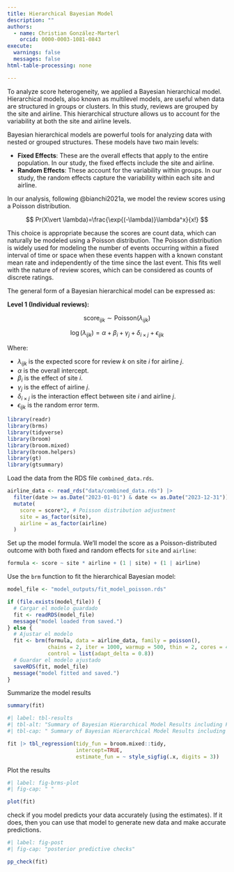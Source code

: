 ```yaml
---
title: Hierarchical Bayesian Model
description: ""
authors:
  - name: Christian González-Marterl
    orcid: 0000-0003-1081-0843
execute:
  warnings: false
  messages: false
html-table-processing: none

---
```


To analyze score heterogeneity, we applied a Bayesian hierarchical model. Hierarchical models, also known as multilevel models, are useful when data are structured in groups or clusters. In this study, reviews are grouped by the site and airline. This hierarchical structure allows us to account for the variability at both the site and airline levels.

Bayesian hierarchical models are powerful tools for analyzing data with nested or grouped structures. These models have two main levels:

- **Fixed Effects**: These are the overall effects that apply to the entire population. In our study, the fixed effects include the site and airline.
- **Random Effects**: These account for the variability within groups. In our study, the random effects capture the variability within each site and airline.

In our analysis, following @bianchi2021a, we model the review scores using a Poisson distribution. 

$$
Pr(X\vert \lambda)=\frac{\exp{(-\lambda)}\lambda^x}{x!}
$$

This choice is appropriate because the scores are count data, which can naturally be modeled using a Poisson distribution. The Poisson distribution is widely used for modeling the number of events occurring within a fixed interval of time or space when these events happen with a known constant mean rate and independently of the time since the last event. This fits well with the nature of review scores, which can be considered as counts of discrete ratings.

The general form of a Bayesian hierarchical model can be expressed as:

**Level 1 (Individual reviews):**

$$
\text{score}_{ijk} \sim \text{Poisson}(\lambda_{ijk})
$$  

$$
\log(\lambda_{ijk}) = \alpha + \beta_{i} + \gamma_{j} + \delta_{i \times j} + \epsilon_{ijk}
$$

Where:

- $\lambda_{ijk}$ is the expected score for review $k$ on site $i$ for airline $j$.
- $\alpha$ is the overall intercept.
- $\beta_{i}$ is the effect of site $i$.
- $\gamma_{j}$ is the effect of airline $j$.
- $\delta_{i \times j}$ is the interaction effect between site $i$ and airline $j$.
- $\epsilon_{ijk}$ is the random error term.



```r
library(readr)
library(brms)
library(tidyverse)
library(broom)
library(broom.mixed)
library(broom.helpers)
library(gt)
library(gtsummary)
```

Load the data from the RDS file `combined_data.rds`. 

```r
airline_data <- read_rds("data/combined_data.rds") |> 
  filter(date >= as.Date("2023-01-01") & date <= as.Date("2023-12-31")) |> 
  mutate(
    score = score*2, # Poisson distribution adjustment
    site = as_factor(site),
    airline = as_factor(airline)
  )
```

Set up the model formula. We'll model the score as a Poisson-distributed outcome with both fixed and random effects for `site` and `airline`:

```r
formula <- score ~ site * airline + (1 | site) + (1 | airline)
```

Use the `brm` function to fit the hierarchical Bayesian model:

```r
model_file <- "model_outputs/fit_model_poisson.rds"

if (file.exists(model_file)) {
  # Cargar el modelo guardado
  fit <- readRDS(model_file)
  message("model loaded from saved.")
} else {
  # Ajustar el modelo
  fit <- brm(formula, data = airline_data, family = poisson(),
             chains = 2, iter = 1000, warmup = 500, thin = 2, cores = 4,
             control = list(adapt_delta = 0.8))
  # Guardar el modelo ajustado
  saveRDS(fit, model_file)
  message("model fitted and saved.")
}
```

Summarize the model results

```r
summary(fit)
```


```r
#| label: tbl-results
#| tbl-alt: "Summary of Bayesian Hierarchical Model Results including Fixed and Random Effects."
#| tbl-cap: " Summary of Bayesian Hierarchical Model Results including Fixed (population-level) and Random Effects (group-level)."

fit |> tbl_regression(tidy_fun = broom.mixed::tidy,
                      intercept=TRUE,
                      estimate_fun = ~ style_sigfig(.x, digits = 3))
```

Plot the results

```r
#| label: fig-brms-plot
#| fig-cap: " "

plot(fit)
```

check if you model predicts your data accurately (using the estimates). If it does, then you can use that model to generate new data and make accurate predictions.


```r
#| label: fig-post
#| fig-cap: "posterior predictive checks"

pp_check(fit)
```